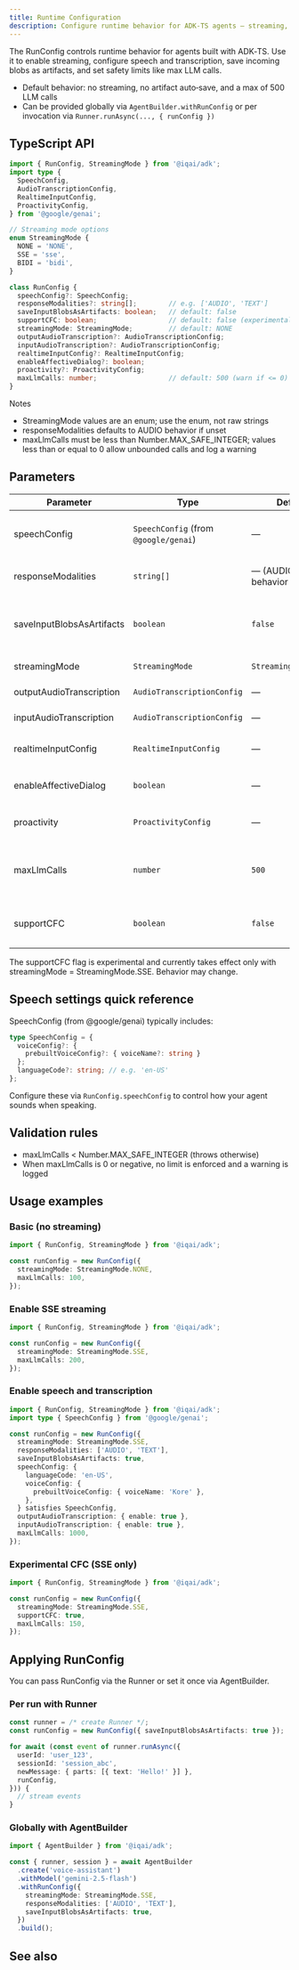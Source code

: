 ```yaml
---
title: Runtime Configuration
description: Configure runtime behavior for ADK‑TS agents — streaming, speech, transcription, artifacts, and limits
---
```



The RunConfig controls runtime behavior for agents built with ADK‑TS. Use it to enable streaming, configure speech and transcription, save incoming blobs as artifacts, and set safety limits like max LLM calls.

- Default behavior: no streaming, no artifact auto‑save, and a max of 500 LLM calls
- Can be provided globally via `AgentBuilder.withRunConfig` or per invocation via `Runner.runAsync(..., { runConfig })`

## TypeScript API

```ts
import { RunConfig, StreamingMode } from '@iqai/adk';
import type {
  SpeechConfig,
  AudioTranscriptionConfig,
  RealtimeInputConfig,
  ProactivityConfig,
} from '@google/genai';

// Streaming mode options
enum StreamingMode {
  NONE = 'NONE',
  SSE = 'sse',
  BIDI = 'bidi',
}

class RunConfig {
  speechConfig?: SpeechConfig;
  responseModalities?: string[];        // e.g. ['AUDIO', 'TEXT']
  saveInputBlobsAsArtifacts: boolean;   // default: false
  supportCFC: boolean;                  // default: false (experimental; SSE only)
  streamingMode: StreamingMode;         // default: NONE
  outputAudioTranscription?: AudioTranscriptionConfig;
  inputAudioTranscription?: AudioTranscriptionConfig;
  realtimeInputConfig?: RealtimeInputConfig;
  enableAffectiveDialog?: boolean;
  proactivity?: ProactivityConfig;
  maxLlmCalls: number;                  // default: 500 (warn if <= 0)
}
```

Notes

- StreamingMode values are an enum; use the enum, not raw strings
- responseModalities defaults to AUDIO behavior if unset
- maxLlmCalls must be less than Number.MAX_SAFE_INTEGER; values less than or equal to 0 allow unbounded calls and log a warning

## Parameters

| Parameter | Type | Default | Description |
|---|---|---|---|
| speechConfig | `SpeechConfig` (from `@google/genai`) | — | Configure speech generation (voice/language) for live agents. |
| responseModalities | `string[]` | — (AUDIO behavior if unset) | Desired output channels, e.g., `['AUDIO', 'TEXT']`. |
| saveInputBlobsAsArtifacts | `boolean` | `false` | When `true`, user `inlineData` parts are saved as artifacts automatically. Requires `Runner.artifactService`. |
| streamingMode | `StreamingMode` | `StreamingMode.NONE` | Controls streaming: `NONE` \| `SSE` \| `BIDI`. |
| outputAudioTranscription | `AudioTranscriptionConfig` | — | Transcribe model‑generated audio. |
| inputAudioTranscription | `AudioTranscriptionConfig` | — | Transcribe user audio input. |
| realtimeInputConfig | `RealtimeInputConfig` | — | Configure realtime audio/video input handling. |
| enableAffectiveDialog | `boolean` | — | Enable emotion‑aware responses in live modes. |
| proactivity | `ProactivityConfig` | — | Allow proactive responses and ignoring irrelevant input. |
| maxLlmCalls | `number` | `500` | Limit total LLM calls per run. Values of 0 or negative mean no enforcement (a warning is logged). |
| supportCFC | `boolean` | `false` | Experimental Compositional Function Calling; only applicable with `StreamingMode.SSE`. |

<Callout type="warning" title="Experimental: supportCFC">
  The supportCFC flag is experimental and currently takes effect only with streamingMode = StreamingMode.SSE. Behavior may change.
</Callout>

## Speech settings quick reference

SpeechConfig (from @google/genai) typically includes:

```ts
type SpeechConfig = {
  voiceConfig?: {
    prebuiltVoiceConfig?: { voiceName?: string }
  };
  languageCode?: string; // e.g. 'en-US'
};
```

Configure these via `RunConfig.speechConfig` to control how your agent sounds when speaking.

## Validation rules

- maxLlmCalls < Number.MAX_SAFE_INTEGER (throws otherwise)
- When maxLlmCalls is 0 or negative, no limit is enforced and a warning is logged

## Usage examples

### Basic (no streaming)

```ts
import { RunConfig, StreamingMode } from '@iqai/adk';

const runConfig = new RunConfig({
  streamingMode: StreamingMode.NONE,
  maxLlmCalls: 100,
});
```

### Enable SSE streaming

```ts
import { RunConfig, StreamingMode } from '@iqai/adk';

const runConfig = new RunConfig({
  streamingMode: StreamingMode.SSE,
  maxLlmCalls: 200,
});
```

### Enable speech and transcription

```ts
import { RunConfig, StreamingMode } from '@iqai/adk';
import type { SpeechConfig } from '@google/genai';

const runConfig = new RunConfig({
  streamingMode: StreamingMode.SSE,
  responseModalities: ['AUDIO', 'TEXT'],
  saveInputBlobsAsArtifacts: true,
  speechConfig: {
    languageCode: 'en-US',
    voiceConfig: {
      prebuiltVoiceConfig: { voiceName: 'Kore' },
    },
  } satisfies SpeechConfig,
  outputAudioTranscription: { enable: true },
  inputAudioTranscription: { enable: true },
  maxLlmCalls: 1000,
});
```

### Experimental CFC (SSE only)

```ts
import { RunConfig, StreamingMode } from '@iqai/adk';

const runConfig = new RunConfig({
  streamingMode: StreamingMode.SSE,
  supportCFC: true,
  maxLlmCalls: 150,
});
```

## Applying RunConfig

You can pass RunConfig via the Runner or set it once via AgentBuilder.

### Per run with Runner

```ts
const runner = /* create Runner */;
const runConfig = new RunConfig({ saveInputBlobsAsArtifacts: true });

for await (const event of runner.runAsync({
  userId: 'user_123',
  sessionId: 'session_abc',
  newMessage: { parts: [{ text: 'Hello!' }] },
  runConfig,
})) {
  // stream events
}
```

### Globally with AgentBuilder

```ts
import { AgentBuilder } from '@iqai/adk';

const { runner, session } = await AgentBuilder
  .create('voice-assistant')
  .withModel('gemini-2.5-flash')
  .withRunConfig({
    streamingMode: StreamingMode.SSE,
    responseModalities: ['AUDIO', 'TEXT'],
    saveInputBlobsAsArtifacts: true,
  })
  .build();
```

## See also

<Cards>
  <Card
    title="🧰 Runner Configuration"
    description="Configure artifact behavior at run‑time, including auto‑saving user input blobs"
    href="/docs/framework/artifacts/runner-configuration"
  />

  <Card
    title="🔄 Event Loop"
    description="Understanding the cooperative async generator pattern and event flow"
    href="/docs/framework/runtime/event-loop"
  />

  <Card
    title="📋 Invocation Lifecycle"
    description="Complete lifecycle from user query to response completion"
    href="/docs/framework/runtime/invocation-lifecycle"
  />
</Cards>
